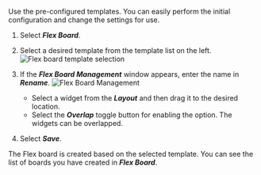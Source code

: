 Use the pre-configured templates. You can easily perform the initial configuration and change the settings for use.

1.  Select **_Flex Board_**.

2.  Select a desired template from the template list on the left.
    ![Flex board template selection](/img/flexboard-template.png)

3.  If the **_Flex Board Management_** window appears, enter the name in **_Rename_**.
    ![Flex Board Management](/img/flexboard-template-window.png)

    -   Select a widget from the **_Layout_** and then drag it to the desired location.
    -   Select the **_Overlap_** toggle button for enabling the option. The widgets can be overlapped.

4.  Select **_Save_**.

The Flex board is created based on the selected template. You can see the list of boards you have created in **_Flex Board_**.

